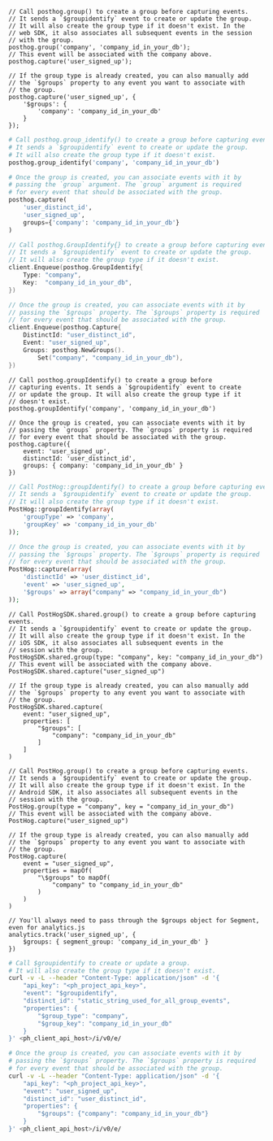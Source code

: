 <MultiLanguage>

```js-web
// Call posthog.group() to create a group before capturing events.
// It sends a `$groupidentify` event to create or update the group.
// It will also create the group type if it doesn't exist. In the
// web SDK, it also associates all subsequent events in the session
// with the group.
posthog.group('company', 'company_id_in_your_db');
// This event will be associated with the company above.
posthog.capture('user_signed_up');

// If the group type is already created, you can also manually add
// the `$groups` property to any event you want to associate with
// the group.
posthog.capture('user_signed_up', {
    '$groups': {
        'company': 'company_id_in_your_db'
    }
});
```

```python
# Call posthog.group_identify() to create a group before capturing events.
# It sends a `$groupidentify` event to create or update the group.
# It will also create the group type if it doesn't exist.
posthog.group_identify('company', 'company_id_in_your_db')

# Once the group is created, you can associate events with it by
# passing the `group` argument. The `group` argument is required
# for every event that should be associated with the group.
posthog.capture(
    'user_distinct_id',
    'user_signed_up',
    groups={'company': 'company_id_in_your_db'}
)
```

```go
// Call posthog.GroupIdentify{} to create a group before capturing events.
// It sends a `$groupidentify` event to create or update the group.
// It will also create the group type if it doesn't exist.
client.Enqueue(posthog.GroupIdentify{
    Type: "company",
    Key:  "company_id_in_your_db",
})

// Once the group is created, you can associate events with it by
// passing the `$groups` property. The `$groups` property is required
// for every event that should be associated with the group.
client.Enqueue(posthog.Capture{
    DistinctId: "user_distinct_id",
    Event: "user_signed_up",
    Groups: posthog.NewGroups().
        Set("company", "company_id_in_your_db"),
})
```

```node
// Call posthog.groupIdentify() to create a group before
// capturing events. It sends a `$groupidentify` event to create
// or update the group. It will also create the group type if it
// doesn't exist.
posthog.groupIdentify('company', 'company_id_in_your_db')

// Once the group is created, you can associate events with it by
// passing the `groups` property. The `groups` property is required
// for every event that should be associated with the group.
posthog.capture({
    event: 'user_signed_up',
    distinctId: 'user_distinct_id',
    groups: { company: 'company_id_in_your_db' }
})
```

```php
// Call PostHog::groupIdentify() to create a group before capturing events.
// It sends a `$groupidentify` event to create or update the group.
// It will also create the group type if it doesn't exist.
PostHog::groupIdentify(array(
    'groupType' => 'company',
    'groupKey' => 'company_id_in_your_db'
));

// Once the group is created, you can associate events with it by
// passing the `$groups` property. The `$groups` property is required
// for every event that should be associated with the group.
PostHog::capture(array(
    'distinctId' => 'user_distinct_id',
    'event' => 'user_signed_up',
    '$groups' => array("company" => "company_id_in_your_db")
));
```

```ios_swift
// Call PostHogSDK.shared.group() to create a group before capturing events.
// It sends a `$groupidentify` event to create or update the group.
// It will also create the group type if it doesn't exist. In the
// iOS SDK, it also associates all subsequent events in the
// session with the group.
PostHogSDK.shared.group(type: "company", key: "company_id_in_your_db")
// This event will be associated with the company above.
PostHogSDK.shared.capture("user_signed_up")

// If the group type is already created, you can also manually add
// the `$groups` property to any event you want to associate with
// the group.
PostHogSDK.shared.capture(
    event: "user_signed_up",
    properties: [
        "$groups": [
            "company": "company_id_in_your_db"
        ]
    ]
)
```

```android_kotlin
// Call PostHog.group() to create a group before capturing events.
// It sends a `$groupidentify` event to create or update the group.
// It will also create the group type if it doesn't exist. In the
// Android SDK, it also associates all subsequent events in the
// session with the group.
PostHog.group(type = "company", key = "company_id_in_your_db")
// This event will be associated with the company above.
PostHog.capture("user_signed_up")

// If the group type is already created, you can also manually add
// the `$groups` property to any event you want to associate with
// the group.
PostHog.capture(
    event = "user_signed_up",
    properties = mapOf(
        "\$groups" to mapOf(
            "company" to "company_id_in_your_db"
        )
    )
)
```

```segment
// You'll always need to pass through the $groups object for Segment, even for analytics.js
analytics.track('user_signed_up', {
    $groups: { segment_group: 'company_id_in_your_db' }
})
```

```bash
# Call $groupidentify to create or update a group.
# It will also create the group type if it doesn't exist.
curl -v -L --header "Content-Type: application/json" -d '{
    "api_key": "<ph_project_api_key>",
    "event": "$groupidentify",
    "distinct_id": "static_string_used_for_all_group_events",
    "properties": {
        "$group_type": "company",
        "$group_key": "company_id_in_your_db"
    }
}' <ph_client_api_host>/i/v0/e/

# Once the group is created, you can associate events with it by
# passing the `$groups` property. The `$groups` property is required
# for every event that should be associated with the group.
curl -v -L --header "Content-Type: application/json" -d '{
    "api_key": "<ph_project_api_key>",
    "event": "user_signed_up",
    "distinct_id": "user_distinct_id",
    "properties": {
        "$groups": {"company": "company_id_in_your_db"}
    }
}' <ph_client_api_host>/i/v0/e/
```

</MultiLanguage>